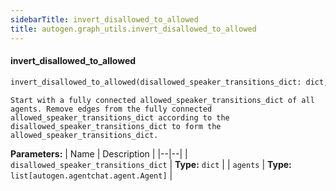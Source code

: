 ```yaml
---
sidebarTitle: invert_disallowed_to_allowed
title: autogen.graph_utils.invert_disallowed_to_allowed
---
```


<code class="doc-symbol doc-symbol-heading doc-symbol-function"></code>
#### invert_disallowed_to_allowed

```python
invert_disallowed_to_allowed(disallowed_speaker_transitions_dict: dict, agents: list[autogen.agentchat.agent.Agent]) -> dict
```

    Start with a fully connected allowed_speaker_transitions_dict of all agents. Remove edges from the fully connected allowed_speaker_transitions_dict according to the disallowed_speaker_transitions_dict to form the allowed_speaker_transitions_dict.

<b>Parameters:</b>
| Name | Description |
|--|--|
| `disallowed_speaker_transitions_dict` | **Type:** `dict` |
| `agents` | **Type:** `list[autogen.agentchat.agent.Agent]` |

<br />